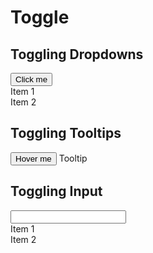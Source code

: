 
<Meta title="MDX/Toggle" />

# Toggle

## Toggling Dropdowns

<Canvas>
  <Story name="Toggling Dropdowns">
    <Toggle>
      <button className="yobta-button-primary">Click me</button>
      <Dropdown id="dropdown">
        <div className="yobta-menu-item">Item 1</div>
        <div className="yobta-menu-item">Item 2</div>
      </Dropdown>
    </Toggle>
  </Story>
</Canvas>

## Toggling Tooltips

<Canvas>
  <Story name="Toggling Tooltips">
    <Toggle>
      <button className="yobta-button-primary">Hover me</button>
      <Tooltip id="tooltip">Tooltip</Tooltip>
    </Toggle>
  </Story>
</Canvas>

## Toggling Input

<Canvas>
  <Story name="Toggling Input">
    <Toggle>
      <Input caption="Focus Me" />
      <Dropdown
        blockLevel
        id="suggest"
        preferredPlacement="bottom-left"
        offset={1}
      >
        <div className="yobta-menu-item">Item 1</div>
        <div className="yobta-menu-item">Item 2</div>
      </Dropdown>
    </Toggle>
  </Story>
</Canvas>

